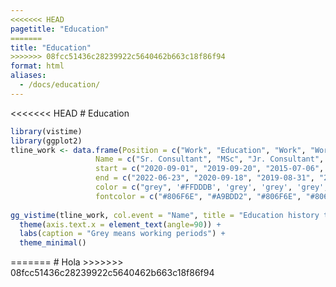 ```yaml
---
<<<<<<< HEAD
pagetitle: "Education"
=======
title: "Education"
>>>>>>> 08fcc51436c28239922c5640462b663c18f86f94
format: html
aliases: 
  - /docs/education/
---
```


<<<<<<< HEAD
# Education

```r
library(vistime)
library(ggplot2)
tline_work <- data.frame(Position = c("Work", "Education", "Work", "Work", "Work", "Education", "Education"),
                   Name = c("Sr. Consultant", "MSc", "Jr. Consultant", "Assistant Site Sup.", "Internship", "Specialty", "BSc Civil Engineering"),
                   start = c("2020-09-01", "2019-09-20", "2015-07-06", "2014-10-01", "2015-03-01", "2014-08-01", "2008-08-20"),
                   end = c("2022-06-23", "2020-09-18", "2019-08-31", "2015-03-01", "2015-06-20", "2015-05-20", "2014-05-20"),
                   color = c("grey", '#FFDDDB', 'grey', 'grey', 'grey', '#FFDDDB', '#FFDDDB'),
                   fontcolor = c("#806F6E", "#A9BDD2", "#806F6E", "#806F6E", "#806F6E", "#A9BDD2", "#A9BDD2"))
                  
gg_vistime(tline_work, col.event = "Name", title = "Education history timeline", optimize_y = F, linewidth = 20) +
  theme(axis.text.x = element_text(angle=90)) +
  labs(caption = "Grey means working periods") +
  theme_minimal()
```

=======
# Hola
>>>>>>> 08fcc51436c28239922c5640462b663c18f86f94
